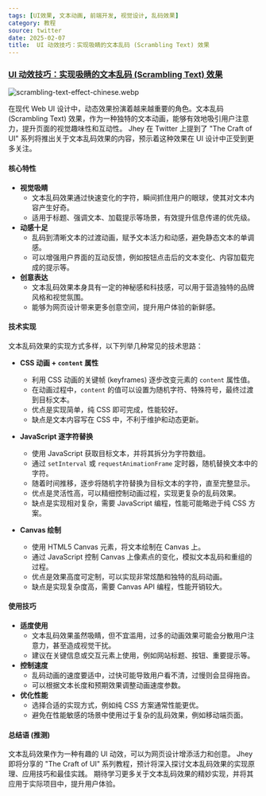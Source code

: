 ```yaml
---
tags: [UI效果, 文本动画, 前端开发, 视觉设计, 乱码效果]
category: 教程
source: twitter
date: 2025-02-07
title:  UI 动效技巧：实现吸睛的文本乱码 (Scrambling Text) 效果
---
```


### [UI 动效技巧：实现吸睛的文本乱码 (Scrambling Text) 效果](https://twitter-thread.com/t/1866892198433972339)

![scrambling-text-effect-chinese.webp](https://img.mengpeng.tech/i/2025/02/07/67a6026e87b11.webp)

在现代 Web UI 设计中，动态效果扮演着越来越重要的角色。文本乱码 (Scrambling Text) 效果，作为一种独特的文本动画，能够有效地吸引用户注意力，提升页面的视觉趣味性和互动性。 Jhey 在 Twitter 上提到了 "The Craft of UI" 系列将推出关于文本乱码效果的内容，预示着这种效果在 UI 设计中正受到更多关注。

#### 核心特性

- **视觉吸睛**
  - 文本乱码效果通过快速变化的字符，瞬间抓住用户的眼球，使其对文本内容产生好奇。
  - 适用于标题、强调文本、加载提示等场景，有效提升信息传递的优先级。
- **动感十足**
  - 乱码到清晰文本的过渡动画，赋予文本活力和动感，避免静态文本的单调感。
  - 可以增强用户界面的互动反馈，例如按钮点击后的文本变化、内容加载完成的提示等。
- **创意表达**
  - 文本乱码效果本身具有一定的神秘感和科技感，可以用于营造独特的品牌风格和视觉氛围。
  - 能够为网页设计带来更多创意空间，提升用户体验的新鲜感。

#### 技术实现 

文本乱码效果的实现方式多样，以下列举几种常见的技术思路：

- **CSS 动画 + `content` 属性**
  -  利用 CSS 动画的关键帧 (keyframes) 逐步改变元素的 `content` 属性值。
  -  在动画过程中，`content` 的值可以设置为随机字符、特殊符号，最终过渡到目标文本。
  -  优点是实现简单，纯 CSS 即可完成，性能较好。
  -  缺点是文本内容写在 CSS 中，不利于维护和动态更新。

- **JavaScript 逐字符替换**
  -  使用 JavaScript 获取目标文本，并将其拆分为字符数组。
  -  通过 `setInterval` 或 `requestAnimationFrame` 定时器，随机替换文本中的字符。
  -  随着时间推移，逐步将随机字符替换为目标文本的字符，直至完整显示。
  -  优点是灵活性高，可以精细控制动画过程，实现更复杂的乱码效果。
  -  缺点是实现相对复杂，需要 JavaScript 编程，性能可能略逊于纯 CSS 方案。

- **Canvas 绘制**
  -  使用 HTML5 Canvas 元素，将文本绘制在 Canvas 上。
  -  通过 JavaScript 控制 Canvas 上像素点的变化，模拟文本乱码和重组的过程。
  -  优点是效果高度可定制，可以实现非常炫酷和独特的乱码动画。
  -  缺点是实现复杂度高，需要 Canvas API 编程，性能开销较大。



#### 使用技巧

- **适度使用**
  - 文本乱码效果虽然吸睛，但不宜滥用，过多的动画效果可能会分散用户注意力，甚至造成视觉干扰。
  - 建议在关键信息或交互元素上使用，例如网站标题、按钮、重要提示等。
- **控制速度**
  - 乱码动画的速度要适中，过快可能导致用户看不清，过慢则会显得拖沓。
  - 可以根据文本长度和预期效果调整动画速度参数。
- **优化性能**
  -  选择合适的实现方式，例如纯 CSS 方案通常性能更优。
  -  避免在性能敏感的场景中使用过于复杂的乱码效果，例如移动端页面。

#### 总结语 (推测)

文本乱码效果作为一种有趣的 UI 动效，可以为网页设计增添活力和创意。 Jhey 即将分享的 "The Craft of UI" 系列教程，预计将深入探讨文本乱码效果的实现原理、应用技巧和最佳实践。 期待学习更多关于文本乱码效果的精妙实现，并将其应用于实际项目中，提升用户体验。